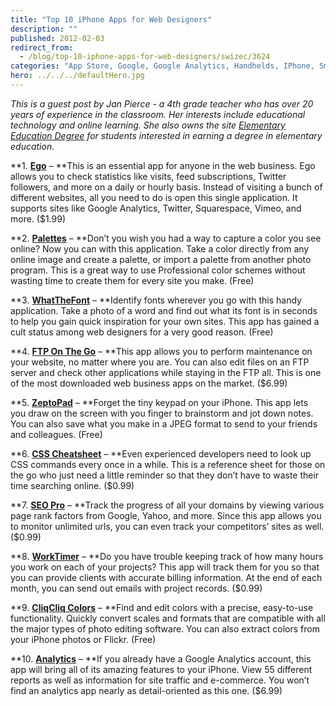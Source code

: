 ```yaml
---
title: "Top 10 iPhone Apps for Web Designers"
description: ""
published: 2012-02-03
redirect_from:
  - /blog/top-10-iphone-apps-for-web-designers/swizec/3624
categories: "App Store, Google, Google Analytics, Handhelds, IPhone, Smartphones, Uncategorized"
hero: ../../../defaultHero.jpg
---
```


_This is a guest post by Jan Pierce - a 4th grade teacher who has over 20 years of experience in the classroom. Her interests include educational technology and online learning. She also owns the site [Elementary Education Degree](http://www.elementaryeducationdegree.com) for students interested in earning a degree in elementary education._

**1. **[**Ego**](http://itunes.apple.com/us/app/ego/id306785502?mt=8)** – **This is an essential app for anyone in the web business. Ego allows you to check statistics like visits, feed subscriptions, Twitter followers, and more on a daily or hourly basis. Instead of visiting a bunch of different websites, all you need to do is open this single application. It supports sites like Google Analytics, Twitter, Squarespace, Vimeo, and more. ($1.99)

**2. **[**Palettes**](http://itunes.apple.com/us/app/palettes/id297157708?mt=8)** – **Don’t you wish you had a way to capture a color you see online? Now you can with this application. Take a color directly from any online image and create a palette, or import a palette from another photo program. This is a great way to use Professional color schemes without wasting time to create them for every site you make. (Free)

**3. **[**WhatTheFont**](http://itunes.apple.com/us/app/whatthefont/id304304134?mt=8)** – **Identify fonts wherever you go with this handy application. Take a photo of a word and find out what its font is in seconds to help you gain quick inspiration for your own sites. This app has gained a cult status among web designers for a very good reason. (Free)

**4. **[**FTP On The Go**](http://itunes.apple.com/us/app/ftp-on-the-go/id286479936?mt=8)** – **This app allows you to perform maintenance on your website, no matter where you are. You can also edit files on an FTP server and check other applications while staying in the FTP all. This is one of the most downloaded web business apps on the market. ($6.99)

**5. **[**ZeptoPad**](http://itunes.apple.com/us/app/zeptopad-free-brainstorming/id299173403?mt=8)** – **Forget the tiny keypad on your iPhone. This app lets you draw on the screen with you finger to brainstorm and jot down notes. You can also save what you make in a JPEG format to send to your friends and colleagues. (Free)

**6. **[**CSS Cheatsheet**](http://itunes.apple.com/us/app/css-cheat-sheet/id301093674?mt=8)** – **Even experienced developers need to look up CSS commands every once in a while. This is a reference sheet for those on the go who just need a little reminder so that they don’t have to waste their time searching online. ($0.99)

**7. **[**SEO Pro**](http://itunes.apple.com/us/app/seo-pro/id377980606?mt=8)** – **Track the progress of all your domains by viewing various page rank factors from Google, Yahoo, and more. Since this app allows you to monitor unlimited urls, you can even track your competitors’ sites as well. ($0.99)

**8. **[**WorkTimer**](http://itunes.apple.com/us/app/worktimer/id293280857?mt=8)** – **Do you have trouble keeping track of how many hours you work on each of your projects? This app will track them for you so that you can provide clients with accurate billing information. At the end of each month, you can send out emails with project records. ($0.99)

**9. **[**CliqCliq Colors**](http://itunes.apple.com/us/app/cliqcliq-colors/id291725775?mt=8)** – **Find and edit colors with a precise, easy-to-use functionality. Quickly convert scales and formats that are compatible with all the major types of photo editing software. You can also extract colors from your iPhone photos or Flickr. (Free)

**10. **[**Analytics**](http://itunes.apple.com/us/app/analytics-app/id303689911?mt=8)** – **If you already have a Google Analytics account, this app will bring all of its amazing features to your iPhone. View 55 different reports as well as information for site traffic and e-commerce. You won’t find an analytics app nearly as detail-oriented as this one. ($6.99)

